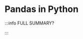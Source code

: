 # Pandas in Python


<DocCardList />

:::info FULL SUMMARY?

<QuestButton
  text="Go To Campaign Page"
  link="https://app.stackup.dev/campaign_page/pandas-in-pythonhttps://app.stackup.dev/campaign_page/pandas-in-python"
/>

:::
